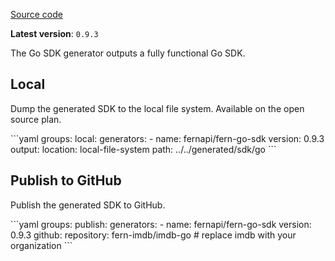 [Source code](https://github.com/fern-api/fern-go)

**Latest version**: `0.9.3`

The Go SDK generator outputs a fully functional Go SDK.

## Local

Dump the generated SDK to the local file system. Available on the open source plan.

<CodeBlock title="generators.yml">
```yaml
groups:
  local:
    generators:
      - name: fernapi/fern-go-sdk
        version: 0.9.3
        output:
          location: local-file-system
          path: ../../generated/sdk/go
```
</CodeBlock>

## Publish to GitHub 

Publish the generated SDK to GitHub.

<CodeBlock title="generators.yml">
```yaml
groups:
  publish:
    generators:
      - name: fernapi/fern-go-sdk
        version: 0.9.3
        github:
          repository: fern-imdb/imdb-go # replace imdb with your organization
```
</CodeBlock>
